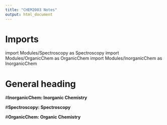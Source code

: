 ```yaml
---
title: "CHEM2003 Notes"
output: html_document 
---
```


# Imports

import Modules/Spectroscopy as Spectroscopy
import Modules/OrganicChem as OrganicChem 
import Modules/InorganicChem as InorganicChem

# General heading 

#__InorganicChem: Inorganic Chemistry__

#__Spectroscopy: Spectroscopy__

#__OrganicChem: Organic Chemistry__

